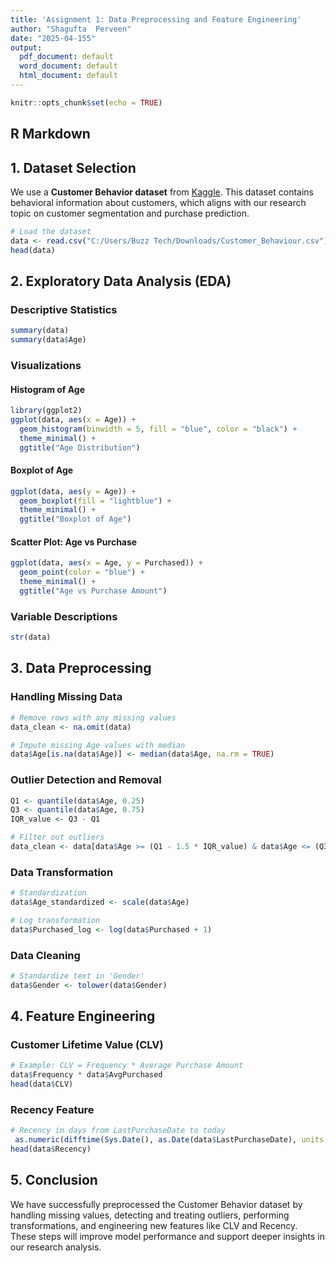 ---
title: 'Assignment 1: Data Preprocessing and Feature Engineering'
author: "Shagufta  Perveen"
date: "2025-04-155"
output:
  pdf_document: default
  word_document: default
  html_document: default
---

```{r setup, include=FALSE}
knitr::opts_chunk$set(echo = TRUE)
```

## R Markdown

## 1. Dataset Selection

We use a **Customer Behavior dataset** from [Kaggle](https://www.kaggle.com/datasets). This dataset contains behavioral information about customers, which aligns with our research topic on customer segmentation and purchase prediction.

```{r load-data}
# Load the dataset
data <- read.csv("C:/Users/Buzz Tech/Downloads/Customer_Behaviour.csv")
head(data)
```

## 2. Exploratory Data Analysis (EDA)

### Descriptive Statistics

```{r summary-stats}
summary(data)
summary(data$Age)
```

### Visualizations

#### Histogram of Age

```{r histogram}
library(ggplot2)
ggplot(data, aes(x = Age)) +
  geom_histogram(binwidth = 5, fill = "blue", color = "black") +
  theme_minimal() +
  ggtitle("Age Distribution")
```

#### Boxplot of Age

```{r boxplot}
ggplot(data, aes(y = Age)) +
  geom_boxplot(fill = "lightblue") +
  theme_minimal() +
  ggtitle("Boxplot of Age")
```

#### Scatter Plot: Age vs Purchase

```{r scatterplot}
ggplot(data, aes(x = Age, y = Purchased)) +
  geom_point(color = "blue") +
  theme_minimal() +
  ggtitle("Age vs Purchase Amount")
```

### Variable Descriptions

```{r structure}
str(data)
```

## 3. Data Preprocessing

### Handling Missing Data

```{r missing-data}
# Remove rows with any missing values
data_clean <- na.omit(data)

# Impute missing Age values with median
data$Age[is.na(data$Age)] <- median(data$Age, na.rm = TRUE)
```

### Outlier Detection and Removal

```{r outlier-removal}
Q1 <- quantile(data$Age, 0.25)
Q3 <- quantile(data$Age, 0.75)
IQR_value <- Q3 - Q1

# Filter out outliers
data_clean <- data[data$Age >= (Q1 - 1.5 * IQR_value) & data$Age <= (Q3 + 1.5 * IQR_value), ]
```

### Data Transformation

```{r transformation}
# Standardization
data$Age_standardized <- scale(data$Age)

# Log transformation
data$Purchased_log <- log(data$Purchased + 1)
```

### Data Cleaning

```{r cleaning}
# Standardize text in 'Gender'
data$Gender <- tolower(data$Gender)
```

## 4. Feature Engineering

### Customer Lifetime Value (CLV)

```{r clv}
# Example: CLV = Frequency * Average Purchase Amount
data$Frequency * data$AvgPurchased
head(data$CLV)
```

### Recency Feature

```{r recency}
# Recency in days from LastPurchaseDate to today
 as.numeric(difftime(Sys.Date(), as.Date(data$LastPurchaseDate), units = "days"))
head(data$Recency)
```

## 5. Conclusion

We have successfully preprocessed the Customer Behavior dataset by handling missing values, detecting and treating outliers, performing transformations, and engineering new features like CLV and Recency. These steps will improve model performance and support deeper insights in our research analysis.
